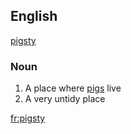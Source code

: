 ==English==
[[pig]][[sty]]
===Noun===
# A place where [[pig]]s live
# A very untidy place
[[fr:pigsty]]
